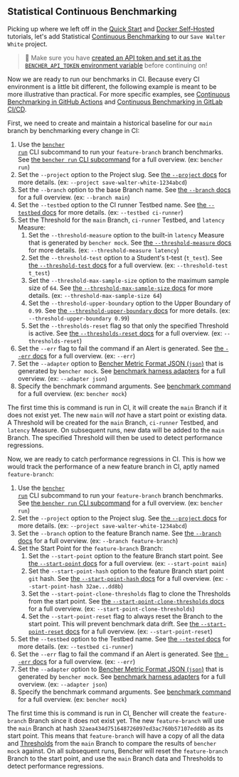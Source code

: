 
## Statistical Continuous Benchmarking

Picking up where we left off in the
[Quick Start][quick start] and [Docker Self-Hosted][docker self-hosted] tutorials,
let's add Statistical [Continuous Benchmarking][continuous benchmarking] to our `Save Walter White` project.

> 🐰 Make sure you have
> [created an API token and set it as the `BENCHER_API_TOKEN` environment variable][create an api token]
> before continuing on!

[quick start]: /docs/tutorial/quick-start/
[docker self-hosted]: /docs/tutorial/docker/
[continuous benchmarking]: /docs/explanation/continuous-benchmarking/
[create an api token]: /docs/tutorial/quick-start/#create-an-api-token

Now we are ready to run our benchmarks in CI.
Because every CI environment is a little bit different,
the following example is meant to be more illustrative than practical.
For more specific examples, see [Continuous Benchmarking in GitHub Actions][github actions]
and [Continuous Benchmarking in GitLab CI/CD][gitlab ci/cd].

[github actions]: /docs/how-to/github-actions/
[gitlab ci/cd]: /docs/how-to/gitlab-ci-cd/

First, we need to create and maintain a historical baseline for our `main` branch by benchmarking every change in CI:

<RunMainStatistical />

1. Use the <code><a href="/docs/explanation/bencher-run/">bencher run</a></code> CLI subcommand
   to run your `feature-branch` branch benchmarks.
   See [the `bencher run` CLI subcommand][bencher run] for a full overview.
   (ex: `bencher run`)
2. Set the `--project` option to the Project slug.
   See [the `--project` docs][project option] for more details.
   (ex: `--project save-walter-white-1234abcd`)
3. Set the `--branch` option to the base Branch name.
   See [the `--branch` docs][branch option] for a full overview.
   (ex: `--branch main`)
4. Set the `--testbed` option to the CI runner Testbed name.
   See [the `--testbed` docs][testbed option] for more details.
   (ex: `--testbed ci-runner`)
5. Set the Threshold for the `main` Branch, `ci-runner` Testbed, and `latency` Measure:
   1. Set the `--threshold-measure` option to the built-in `latency` Measure that is generated by `bencher mock`.
   See [the `--threshold-measure` docs][threshold measure option] for more details.
   (ex: `--threshold-measure latency`)
   2. Set the `--threshold-test` option to a Student's t-test (`t_test`).
   See [the `--threshold-test` docs][threshold test option] for a full overview.
   (ex: `--threshold-test t_test`)
   3. Set the `--threshold-max-sample-size` option to the maximum sample size of `64`.
   See [the `--threshold-max-sample-size` docs][threshold max sample size] for more details.
   (ex: `--threshold-max-sample-size 64`)
   4. Set the `--threshold-upper-boundary` option to the Upper Boundary of `0.99`.
   See [the `--threshold-upper-boundary` docs][threshold upper boundary] for more details.
   (ex: `--threshold-upper-boundary 0.99`)
   5. Set the `--thresholds-reset` flag so that only the specified Threshold is active.
   See [the `--thresholds-reset` docs][thresholds reset] for a full overview.
   (ex: `--thresholds-reset`)
6. Set the `--err` flag to fail the command if an Alert is generated.
   See [the `--err` docs][alert err] for a full overview.
   (ex: `--err`)
7. Set the `--adapter` option to [Bencher Metric Format JSON (`json`)][bmf] that is generated by `bencher mock`.
   See [benchmark harness adapters][adapter json] for a full overview.
   (ex: `--adapter json`)
8. Specify the benchmark command arguments.
   See [benchmark command][command argument] for a full overview.
   (ex: `bencher mock`)

The first time this is command is run in CI,
it will create the `main` Branch if it does not exist yet.
The new `main` will _not_ have a start point or existing data.
A Threshold will be created for the `main` Branch, `ci-runner` Testbed, and `latency` Measure.
On subsequent runs, new data will be added to the `main` Branch.
The specified Threshold will then be used to detect performance regressions.

[bencher run]: /docs/explanation/bencher-run/
[project option]: /docs/explanation/bencher-run/#--project-project
[branch option]: /docs/explanation/branch-selection/#--branch-branch
[testbed option]: /docs/explanation/bencher-run/#--testbed-testbed
[threshold measure option]: /docs/explanation/thresholds/#--threshold-measure-measure
[threshold test option]: /docs/explanation/thresholds/#--threshold-test-test
[threshold max sample size]: /docs/explanation/thresholds/#--threshold-max-sample-size-size
[threshold upper boundary]: /docs/explanation/thresholds/#--threshold-upper-boundary-boundary
[thresholds reset]: /docs/explanation/thresholds/#--thresholds-reset
[alert err]: /docs/explanation/thresholds/#--err
[bmf]: /docs/reference/bencher-metric-format/
[adapter json]: /docs/explanation/adapters/#-json
[command argument]: /docs/explanation/bencher-run/#benchmark-command

Now, we are ready to catch performance regressions in CI.
This is how we would track the performance of a new feature branch in CI, aptly named `feature-branch`:

<RunFeatureStatistical />

1. Use the <code><a href="/docs/explanation/bencher-run/">bencher run</a></code> CLI subcommand
   to run your `feature-branch` branch benchmarks.
   See [the `bencher run` CLI subcommand][bencher run] for a full overview.
   (ex: `bencher run`)
2. Set the `--project` option to the Project slug.
   See [the `--project` docs][project option] for more details.
   (ex: `--project save-walter-white-1234abcd`)
3. Set the `--branch` option to the feature Branch name.
   See [the `--branch` docs][branch option] for a full overview.
   (ex: `--branch feature-branch`)
4. Set the Start Point for the `feature-branch` Branch:
   1. Set the `--start-point` option to the feature Branch start point.
   See [the `--start-point` docs][start point] for a full overview.
   (ex: `--start-point main`)
   2. Set the `--start-point-hash` option to the feature Branch start point `git` hash.
   See [the `--start-point-hash` docs][start point hash] for a full overview.
   (ex: `--start-point-hash 32ae...dd8b`)
   3. Set the `--start-point-clone-thresholds` flag to clone the Thresholds from the start point.
   See [the `--start-point-clone-thresholds` docs][start point clone thresholds] for a full overview.
   (ex: `--start-point-clone-thresholds`)
   4. Set the `--start-point-reset` flag to always reset the Branch to the start point.
   This will prevent benchmark data drift.
   See [the `--start-point-reset` docs][start point reset] for a full overview.
   (ex: `--start-point-reset`)
5. Set the `--testbed` option to the Testbed name.
   See [the `--tested` docs][testbed option] for more details.
   (ex: `--testbed ci-runner`)
6. Set the `--err` flag to fail the command if an Alert is generated.
   See [the `--err` docs][alert err] for a full overview.
   (ex: `--err`)
7. Set the `--adapter` option to [Bencher Metric Format JSON (`json`)][bmf] that is generated by `bencher mock`.
   See [benchmark harness adapters][adapter json] for a full overview.
   (ex: `--adapter json`)
8.  Specify the benchmark command arguments.
   See [benchmark command][command argument] for a full overview.
   (ex: `bencher mock`)

The first time this is command is run in CI,
Bencher will create the `feature-branch` Branch since it does not exist yet.
The new `feature-branch` will use the `main` Branch
at hash `32aea434d751648726097ed3ac760b57107edd8b` as its start point.
This means that `feature-branch` will have a copy of all the data and [Thresholds][thresholds]
from the `main` Branch to compare the results of `bencher mock` against.
On all subsequent runs, Bencher will reset the `feature-branch` Branch to the start point,
and use the `main` Branch data and Thresholds to detect performance regressions.

[start point]: /docs/explanation/branch-selection/#--start-point-branch
[start point hash]: /docs/explanation/branch-selection/#--start-point-hash-hash
[start point clone thresholds]: /docs/explanation/branch-selection/#--start-point-clone-thresholds
[start point reset]: /docs/explanation/branch-selection/#--start-point-reset
[thresholds]: /docs/explanation/thresholds/
